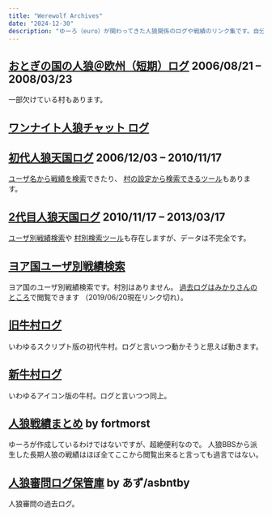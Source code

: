 ```yaml
---
title: "Werewolf Archives"
date: "2024-12-30"
description: "ゆーろ（euro）が関わってきた人狼関係のログや戦績のリンク集です。自分で管理しているものもあれば、他の誰かのサイトもあります。"
---
```


## [おとぎの国の人狼＠欧州（短期）ログ](https://europe.gunjobiyori.com/) 2006/08/21 – 2008/03/23

一部欠けている村もあります。

## [ワンナイト人狼チャット ログ](https://onenight.gunjobiyori.com/)

## [初代人狼天国ログ](https://euros.sakura.ne.jp/wolften/index.cgi) 2006/12/03 – 2010/11/17

[ユーザ名から戦績を検索](https://record.gunjobiyori.com/)できたり、
[村の設定から検索できるツール](https://record.gunjobiyori.com/village.html)もあります。

## [2代目人狼天国ログ](https://euros.sakura.ne.jp/wolften2/index.cgi) 2010/11/17 – 2013/03/17

[ユーザ別戦績検索](https://hrv.gunjobiyori.com/)や
[村別検索ツール](https://hrv.gunjobiyori.com/village.html)も存在しますが、データは不完全です。

## [ヨア国ユーザ別戦績検索](https://yrv.gunjobiyori.com/)

ヨア国のユーザ別戦績検索です。村別はありません。
[過去ログはみかりさんのところ](http://log.nacht.jp/yoa.crywlf.com/000/ten/)で閲覧できます
（2019/06/20現在リンク切れ）。

## [旧牛村ログ](https://euros.sakura.ne.jp/sg/old/jinro_index.htm)

いわゆるスクリプト版の初代牛村。ログと言いつつ動かそうと思えば動きます。

## [新牛村ログ](https://euros.sakura.ne.jp/sg/new/index.cgi)

いわゆるアイコン版の牛村。ログと言いつつ同上。

## [人狼戦績まとめ](https://waoon.net/record/) by fortmorst

ゆーろが作成しているわけではないですが、超絶便利なので。
人狼BBSから派生した長期人狼の戦績はほぼ全てここから閲覧出来ると言っても過言ではない。

## [人狼審問ログ保管庫](http://asbntby.sakura.ne.jp/junalog/) by あず/asbntby

人狼審問の過去ログ。
